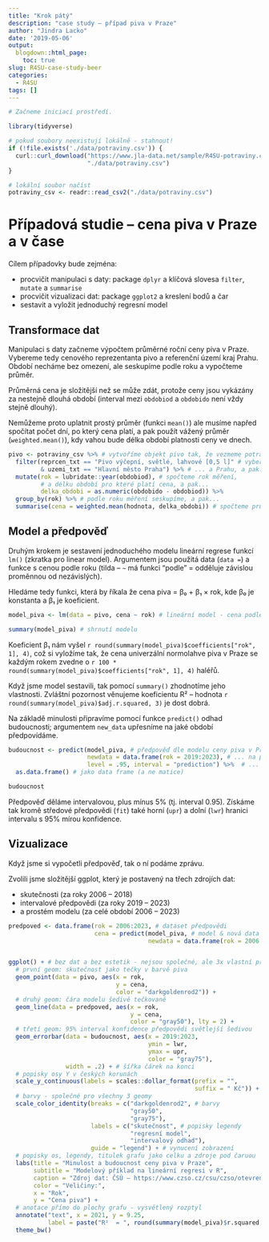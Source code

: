 ```yaml
---
title: "Krok pátý"
description: "case study – případ piva v Praze"
author: "Jindra Lacko"
date: '2019-05-06'
output:
  blogdown::html_page:
    toc: true
slug: R4SU-case-study-beer
categories:
  - R4SU
tags: []
---
```



```r
# Začneme iniciací prostředí.

library(tidyverse)

# pokud soubory neexistují lokálně - stahnout!
if (!file.exists('./data/potraviny.csv')) {
  curl::curl_download("https://www.jla-data.net/sample/R4SU-potraviny.csv", 
                      "./data/potraviny.csv")
}

# lokální soubor načíst
potraviny_csv <- readr::read_csv2("./data/potraviny.csv")

```

# Případová studie – cena piva v Praze a v čase

Cílem případovky bude zejména:  

- procvičit manipulaci s daty: package `dplyr` a klíčová slovesa `filter`, `mutate` a `summarise`
- procvičit vizualizaci dat: package `ggplot2` a kreslení bodů a čar
- sestavit a vyložit jednoduchý regresní model


## Transformace dat

Manipulaci s daty začneme výpočtem průměrné roční ceny piva v Praze. Vybereme tedy cenového reprezentanta pivo a referenční území kraj Prahu. Období necháme bez omezení, ale seskupíme podle roku a vypočteme průměr.

Průměrná cena je složitější než se může zdát, protože ceny jsou vykázány za nestejně dlouhá období (interval mezi `obdobiod` a `obdobido` není vždy stejně dlouhý).

Nemůžeme proto uplatnit prostý průměr (funkci `mean()`) ale musíme napřed spočítat počet dní, po který cena platí, a pak použít vážený průměr (`weighted.mean()`), kdy vahou bude délka období platnosti ceny ve dnech.

```r
pivo <- potraviny_csv %>% # vytvoříme objekt pivo tak, že vezmeme potraviny a pak ...
  filter(reprcen_txt == "Pivo výčepní, světlé, lahvové [0,5 l]" # vybereme pivo ...
         & uzemi_txt == "Hlavní město Praha") %>% # ... a Prahu, a pak...
  mutate(rok = lubridate::year(obdobiod), # spočteme rok měření, 
         # a délku období pro které platí cena, a pak...
         delka_obdobi = as.numeric(obdobido - obdobiod)) %>%  
  group_by(rok) %>% # podle roku měření seskupíme, a pak...
  summarise(cena = weighted.mean(hodnota, delka_obdobi)) # spočteme průměrou cenu

```

## Model a předpověď

Druhým krokem je sestavení jednoduchého modelu lineární regrese funkcí `lm()` (zkratka pro linear model). Argumentem jsou použitá data (`data = `) a funkce s cenou podle roku (tilda – `~` má funkci "podle" = odděluje závislou proměnnou od nezávislých).

Hledáme tedy funkci, která by říkala že cena piva = β₀ + β₁ × rok, kde β₀ je konstanta a  β₁ je koeficient.

```r
model_piva <- lm(data = pivo, cena ~ rok) # lineární model - cena podle času

summary(model_piva) # shrnutí modelu
```
Koeficient β₁ nám vyšel `r round(summary(model_piva)$coefficients["rok", 1], 4)`, což si vyložíme tak, že cena univerzální normolahve piva v Praze se každým rokem zvedne o `r 100 * round(summary(model_piva)$coefficients["rok", 1], 4)` haléřů.

Když jsme model sestavili, tak pomocí `summary()` zhodnotíme jeho vlastnosti. Zvláštní pozornost věnujeme koeficientu R² – hodnota `r round(summary(model_piva)$adj.r.squared, 3)` je dost dobrá.

Na základě minulosti připravíme pomocí funkce `predict()` odhad budoucnosti; argumentem `new_data` upřesníme na jaké období předpovídáme.

```r
budoucnost <- predict(model_piva, # předpověď dle modelu ceny piva v Praze...
                      newdata = data.frame(rok = 2019:2023), # ... na pět let dopředu
                      level = .95, interval = "prediction") %>%  # ... plus mínus 5%
  as.data.frame() # jako data frame (a ne matice)

budoucnost

```

Předpověď děláme intervalovou, plus mínus 5% (tj. interval 0.95). Získáme tak kromě středové předpovědi (`fit`) také horní (`upr`) a dolní (`lwr`) hranici intervalu s 95% mírou konfidence.

## Vizualizace

Když jsme si vypočetli předpověď, tak o ní podáme zprávu.

Zvolili jsme složitější ggplot, který je postavený na třech zdrojích dat:

- skutečnosti (za roky 2006 – 2018)  
- intervalové předpovědi (za roky 2019 – 2023)  
- a prostém modelu (za celé období 2006 – 2023)   

```r
predpoved <- data.frame(rok = 2006:2023, # dataset předpovědi
                        cena = predict(model_piva, # model & nová data
                                       newdata = data.frame(rok = 2006:2023)))


ggplot() + # bez dat a bez estetik - nejsou společné, ale 3x vlastní pro geomy
  # první geom: skutečnost jako tečky v barvě piva
  geom_point(data = pivo, aes(x = rok, 
                              y = cena, 
                              color = "darkgoldenrod2")) +
  # druhý geom: čára modelu šedivě tečkovaně
  geom_line(data = predpoved, aes(x = rok, 
                                  y = cena, 
                                  color = "gray50"), lty = 2) +
  # třetí geom: 95% interval konfidence předpovědi světlejší šedivou
  geom_errorbar(data = budoucnost, aes(x = 2019:2023, 
                                       ymin = lwr, 
                                       ymax = upr, 
                                       color = "gray75"), 
                width = .2) + # šířka čárek na konci
  # popisky osy Y v českých korunách
  scale_y_continuous(labels = scales::dollar_format(prefix = "",  
                                                    suffix = " Kč")) + 
  # barvy - společné pro všechny 3 geomy
  scale_color_identity(breaks = c("darkgoldenrod2", # barvy
                                  "gray50", 
                                  "gray75"), 
                       labels = c("skutečnost", # popisky legendy
                                  "regresní model", 
                                  "intervalový odhad"), 
                       guide = "legend") + # vynucení zobrazení
  # popisky os, legendy, titulek grafu jako celku a zdroje pod čaruou
  labs(title = "Minulost a budoucnost ceny piva v Praze",
       subtitle = "Modelový příklad na lineární regresi v R",
       caption = "Zdroj dat: ČSÚ – https://www.czso.cz/csu/czso/otevrena_data",
       color = "Veličiny:",
       x = "Rok",
       y = "Cena piva") +
  # anotace přímo do plochy grafu - vysvětlený rozptyl
  annotate("text", x = 2021, y = 9.25, 
           label = paste("R²  = ", round(summary(model_piva)$r.squared, 3))) +
  theme_bw()
```

